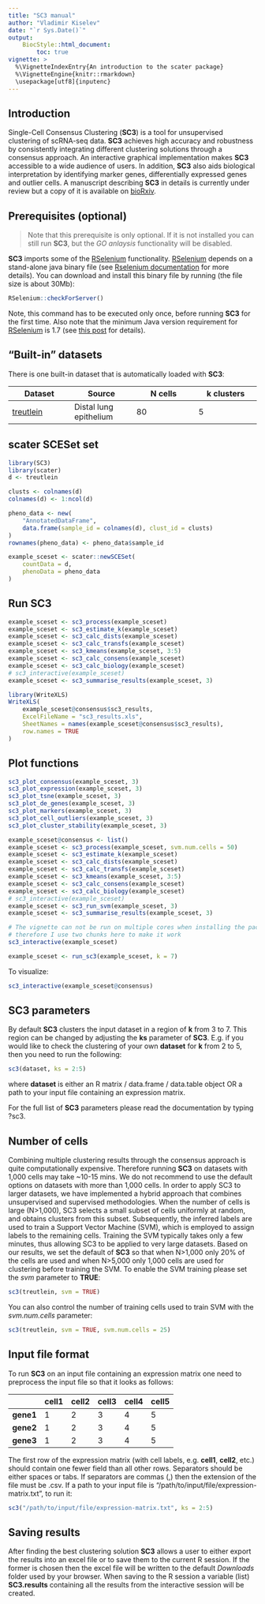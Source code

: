 ```yaml
---
title: "SC3 manual"
author: "Vladimir Kiselev"
date: "`r Sys.Date()`"
output:
    BiocStyle::html_document:
        toc: true
vignette: >
  %\VignetteIndexEntry{An introduction to the scater package}
  %\VignetteEngine{knitr::rmarkdown}
  \usepackage[utf8]{inputenc}
---
```


## Introduction

Single-Cell Consensus Clustering (__SC3__) is a tool for unsupervised clustering of scRNA-seq data. __SC3__ achieves high accuracy and robustness by consistently integrating different clustering solutions through a consensus approach. An interactive graphical implementation makes __SC3__ accessible to a wide audience of users. In addition, __SC3__ also aids biological interpretation by identifying marker genes, differentially expressed genes and outlier cells. A manuscript describing __SC3__ in details is currently under review but a copy of it is available on [bioRxiv](http://biorxiv.org/content/early/2016/01/13/036558).

## Prerequisites (optional)

> Note that this prerequisite is only optional. If it is not installed you can still run __SC3__, but the _GO anlaysis_ functionality will be disabled.

__SC3__ imports some of the [RSelenium](https://cran.r-project.org/web/packages/RSelenium/) functionality. [RSelenium](https://cran.r-project.org/web/packages/RSelenium/) depends on a stand-alone java binary file (see [Rselenium documentation](https://cran.r-project.org/web/packages/RSelenium/vignettes/RSelenium-basics.html) for more details). You can download and install this binary file by running (the file size is about 30Mb):

```r
RSelenium::checkForServer()
```

Note, this command has to be executed only once, before running __SC3__ for the first time. Also note that the minimum Java version requirement for [RSelenium](https://cran.r-project.org/web/packages/RSelenium/) is 1.7 (see [this post](https://github.com/ropensci/RSelenium/issues/54) for details).

## "Built-in" datasets

There is one built-in dataset that is automatically loaded with __SC3__:

| Dataset | Source | __N__ cells | __k__ clusters |
--- | --- | --- | --- |
| [treutlein](http://www.nature.com/nature/journal/v509/n7500/full/nature13173.html) | Distal lung epithelium | 80 | 5 |

## scater SCESet set

```r
library(SC3)
library(scater)
d <- treutlein

clusts <- colnames(d)
colnames(d) <- 1:ncol(d)

pheno_data <- new(
    "AnnotatedDataFrame", 
    data.frame(sample_id = colnames(d), clust_id = clusts)
)
rownames(pheno_data) <- pheno_data$sample_id

example_sceset <- scater::newSCESet(
    countData = d,
    phenoData = pheno_data
)
```

## Run SC3

```r
example_sceset <- sc3_process(example_sceset)
example_sceset <- sc3_estimate_k(example_sceset)
example_sceset <- sc3_calc_dists(example_sceset)
example_sceset <- sc3_calc_transfs(example_sceset)
example_sceset <- sc3_kmeans(example_sceset, 3:5)
example_sceset <- sc3_calc_consens(example_sceset)
example_sceset <- sc3_calc_biology(example_sceset)
# sc3_interactive(example_sceset)
example_sceset <- sc3_summarise_results(example_sceset, 3)
```

```r
library(WriteXLS)
WriteXLS(
    example_sceset@consensus$sc3_results, 
    ExcelFileName = "sc3_results.xls",
    SheetNames = names(example_sceset@consensus$sc3_results),
    row.names = TRUE
)
```

## Plot functions

```r
sc3_plot_consensus(example_sceset, 3)
sc3_plot_expression(example_sceset, 3)
sc3_plot_tsne(example_sceset, 3)
sc3_plot_de_genes(example_sceset, 3)
sc3_plot_markers(example_sceset, 3)
sc3_plot_cell_outliers(example_sceset, 3)
sc3_plot_cluster_stability(example_sceset, 3)
```

```r
example_sceset@consensus <- list()
example_sceset <- sc3_process(example_sceset, svm.num.cells = 50)
example_sceset <- sc3_estimate_k(example_sceset)
example_sceset <- sc3_calc_dists(example_sceset)
example_sceset <- sc3_calc_transfs(example_sceset)
example_sceset <- sc3_kmeans(example_sceset, 3:5)
example_sceset <- sc3_calc_consens(example_sceset)
example_sceset <- sc3_calc_biology(example_sceset)
# sc3_interactive(example_sceset)
example_sceset <- sc3_run_svm(example_sceset, 3)
example_sceset <- sc3_summarise_results(example_sceset, 3)
```


```r
# The vignette can not be run on multiple cores when installing the package,
# therefore I use two chunks here to make it work
sc3_interactive(example_sceset)
```

```r
example_sceset <- run_sc3(example_sceset, k = 7)
```

To visualize:
```r
sc3_interactive(example_sceset@consensus)
```

## __SC3__ parameters

By default __SC3__ clusters the input dataset in a region of __k__ from 3 to 7. This region can be changed by adjusting the __ks__ parameter of __SC3__. E.g. if you would like to check the clustering of your own __dataset__ for __k__ from 2 to 5, then you need to run the following:
```r
sc3(dataset, ks = 2:5)
```

where __dataset__ is either an R matrix / data.frame / data.table object OR a path to your input file containing an expression matrix.

For the full list of __SC3__ parameters please read the documentation by typing ?sc3.

## Number of cells

Combining multiple clustering results through the consensus approach is quite computationally expensive. Therefore running __SC3__ on datasets with 1,000 cells may take ~10-15 mins. We do not recommend to use the default options on datasets with more than 1,000 cells. In order to  apply  SC3 to larger datasets, we have implemented a hybrid approach that combines unsupervised and supervised methodologies. When the number of cells is large (N>1,000), SC3 selects a small subset of cells uniformly at random, and obtains clusters from this subset. Subsequently, the inferred labels are used to train a Support Vector Machine (SVM), which is employed to assign labels to the remaining cells. Training the SVM typically takes only a few minutes, thus allowing SC3 to be applied to very large datasets. Based on our results, we set the default of __SC3__ so that when N>1,000 only 20% of the cells are used and when N>5,000 only 1,000 cells are used for clustering before training the SVM. To enable the SVM training please set the _svm_ parameter to __TRUE__:

```r
sc3(treutlein, svm = TRUE)
```

You can also control the number of training cells used to train SVM with the _svm.num.cells_ parameter:

```r
sc3(treutlein, svm = TRUE, svm.num.cells = 25)
```

## Input file format

To run __SC3__ on an input file containing an expression matrix one need to preprocess the input file so that it looks as follows:


|  | cell1 | cell2 | cell3 | cell4 | cell5
--- | --- | --- | --- | --- | ---
| __gene1__ | 1 | 2 | 3 | 4 | 5
| __gene2__ | 1 | 2 | 3 | 4 | 5
| __gene3__ | 1 | 2 | 3 | 4 | 5


The first row of the expression matrix (with cell labels, e.g. __cell1__, __cell2__, etc.) should contain one fewer field than all other rows. Separators should be either spaces or tabs. If separators are commas (,) then the extension of the file must be .csv. If a path to your input file is "/path/to/input/file/expression-matrix.txt", to run it:
```r
sc3("/path/to/input/file/expression-matrix.txt", ks = 2:5)
```

## Saving results

After finding the best clustering solution __SC3__ allows a user to either export the results into an excel file or to save them to the current R session. If the former is chosen then the excel file will be written to the default _Downloads_ folder used by your browser. When saving to the R session a variable (list) __SC3.results__ containing all the results from the interactive session will be created.

